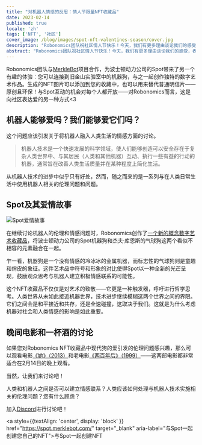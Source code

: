 ```yaml
---
title: "对机器人情感的反思：情人节限量NFT收藏品"
date: 2023-02-14
published: true
locale: 'zh'
tags: ['NFT', '社区']
cover_image: /blog/images/spot-nft-valentines-season/cover.jpg
description: "Robonomics团队祝社区情人节快乐！今天，我们有更多理由谈论我们的感受，表达爱意和感激之情，给我们的灵魂伴侣、朋友——无论我们的心愿是什么，都送上甜蜜愉悦的礼物。"
abstract: "Robonomics团队祝社区情人节快乐！今天，我们有更多理由谈论我们的感受，表达爱意和感激之情，给我们的灵魂伴侣、朋友——无论我们的心愿是什么，都送上甜蜜愉悦的礼物。"
---
```


Robonomics团队与[MerkleBot](https://merklebot.com/)项目合作，为波士顿动力公司的Spot带来了另一个有趣的体验：您可以连接到旧金山实验室中的机器狗，与之一起创作独特的数字艺术作品。生成的NFT图片可以添加到您的收藏中，也可以用来替代普通明信片——原创且环保！与Spot互动的机会对每个人都开放——对Robonomics而言，这是向社区表达爱的另一种方式\<3

## 机器人能够爱吗？我们能够爱它们吗？

这个问题应该引发关于将机器人融入人类生活的情感方面的讨论。

> 机器人技术是一个快速发展的科学领域，使人们能够创造可以安全存在于复杂人类世界中、与其居民（人类和其他机器）互动、执行一些有益的行动的机器，通常旨在改善人类生活质量并在某种程度上简化生活。

从机器人技术的进步中似乎只有好处，然而，随之而来的是一系列与在人类日常生活中使用机器人相关的伦理问题和问题。

## Spot及其爱情故事

![Spot爱情故事](/blog/images/spot-nft-valentines-season/spot_lovestory.png)

在继续讨论机器人的伦理和情感问题时，Robonomics创作了[一个新的概念数字艺术收藏品](https://singular.app/collectibles/kusama/b437f70371c8622e02-MBVD-2023/16627505-b437f70371c8622e02-MBVD-2023-MBVD-2023-00000006)，将波士顿动力公司的Spot机器狗和杰夫·库恩斯的气球狗这两个看似不相容的元素融合在一起。

乍一看，机器狗是一个没有情感的冷冰冰的金属机器，而标志性的气球狗则是童趣和俏皮的象征。这件艺术品中符号和形象的对比使得Spot以一种全新的光芒呈现，鼓励观众思考与机器人建立积极情感联系的可能性。

这个NFT收藏品不仅仅是对艺术的致敬——它更是一种触发器，呼吁进行哲学思考。人类世界从未如此接近机器世界，技术进步继续模糊这两个世界之间的界限。它们之间会是和平接近和共存，还是全速碰撞，这取决于我们。这就是为什么考虑机器对社会和人类情感的影响是如此重要。

## 晚间电影和一杯酒的讨论

如果您对Robonomics NFT收藏品中现代狗的爱引发的伦理问题感兴趣，那么可以观看电影[《她》（2013）](https://www.imdb.com/title/tt1798709/)和老电影[《两百年后》（1999）](https://www.imdb.com/title/tt0182789/)——这两部电影都非常适合在2月14日的晚上观看。

当然，让我们来讨论吧！

人类和机器人之间是否可以建立情感联系？人类应该如何处理与机器人技术实施相关的伦理问题？您有什么顾虑？

加入[Discord](https://discord.gg/dyFgwHfCN7)进行讨论吧！

<a style={{textAlign: 'center', display: 'block' }} href="https://spot.merklebot.com/" target="_blank" aria-label="与Spot一起创建您自己的NFT">与Spot一起创建NFT</a>